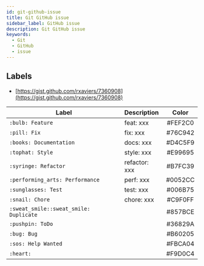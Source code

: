 ```yaml
---
id: git-github-issue
title: Git GitHub issue
sidebar_label: GitHub issue
description: Git GitHub issue
keywords:
  - Git
  - GitHub
  - issue
---
```


## Labels

- [https://gist.github.com/rxaviers/7360908](https://gist.github.com/rxaviers/7360908)

| Label                                  | Description   |  Color  |
| -------------------------------------- | :------------ | :-----: |
| `:bulb: Feature`                       | feat: xxx     | #FEF2C0 |
| `:pill: Fix`                           | fix: xxx      | #76C942 |
| `:books: Documentation`                | docs: xxx     | #D4C5F9 |
| `:tophat: Style`                       | style: xxx    | #E99695 |
| `:syringe: Refactor`                   | refactor: xxx | #B7FC39 |
| `:performing_arts: Performance`        | perf: xxx     | #0052CC |
| `:sunglasses: Test`                    | test: xxx     | #006B75 |
| `:snail: Chore`                        | chore: xxx    | #C9F0FF |
| `:sweat_smile::sweat_smile: Duplicate` |               | #857BCE |
| `:pushpin: ToDo`                       |               | #36829A |
| `:bug: Bug`                            |               | #B60205 |
| `:sos: Help Wanted`                    |               | #FBCA04 |
| `:heart:`                              |               | #F9D0C4 |
